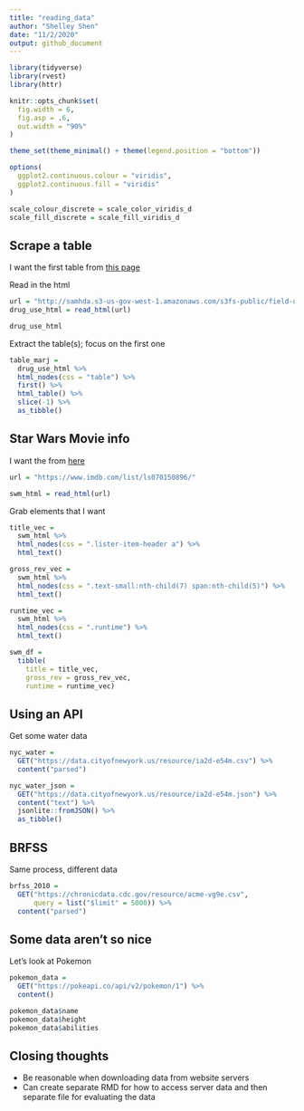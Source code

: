 ```yaml
---
title: "reading_data"
author: "Shelley Shen"
date: "11/2/2020"
output: github_document
---
```


```r
library(tidyverse)
library(rvest)
library(httr)

knitr::opts_chunk$set(
  fig.width = 6,
  fig.asp = .6, 
  out.width = "90%"
)

theme_set(theme_minimal() + theme(legend.position = "bottom"))

options(
  ggplot2.continuous.colour = "viridis",
  ggplot2.continuous.fill = "viridis"
)

scale_colour_discrete = scale_color_viridis_d
scale_fill_discrete = scale_fill_viridis_d
```

## Scrape a table

I want the first table from [this page](http://samhda.s3-us-gov-west-1.amazonaws.com/s3fs-public/field-uploads/2k15StateFiles/NSDUHsaeShortTermCHG2015.htm)

Read in the html

```r
url = "http://samhda.s3-us-gov-west-1.amazonaws.com/s3fs-public/field-uploads/2k15StateFiles/NSDUHsaeShortTermCHG2015.htm"
drug_use_html = read_html(url)

drug_use_html
```

Extract the table(s); focus on the first one

```r
table_marj = 
  drug_use_html %>%
  html_nodes(css = "table") %>% 
  first() %>% 
  html_table() %>% 
  slice(-1) %>% 
  as_tibble()
```



## Star Wars Movie info

I want the  from [here](https://www.imdb.com/list/ls070150896/)

```r
url = "https://www.imdb.com/list/ls070150896/"

swm_html = read_html(url)
```

Grab elements that I want

```r
title_vec = 
  swm_html %>% 
  html_nodes(css = ".lister-item-header a") %>% 
  html_text()

gross_rev_vec = 
  swm_html %>% 
  html_nodes(css = ".text-small:nth-child(7) span:nth-child(5)") %>% 
  html_text()

runtime_vec =
  swm_html %>% 
  html_nodes(css = ".runtime") %>% 
  html_text()

swm_df = 
  tibble(
    title = title_vec,
    gross_rev = gross_rev_vec,
    runtime = runtime_vec)
```


## Using an API

Get some water data

```r
nyc_water = 
  GET("https://data.cityofnewyork.us/resource/ia2d-e54m.csv") %>% 
  content("parsed")

nyc_water_json =
  GET("https://data.cityofnewyork.us/resource/ia2d-e54m.json") %>% 
  content("text") %>% 
  jsonlite::fromJSON() %>% 
  as_tibble()

```


## BRFSS 

Same process, different data

```r
brfss_2010 = 
  GET("https://chronicdata.cdc.gov/resource/acme-vg9e.csv",
      query = list("$limit" = 5000)) %>% 
  content("parsed")

```


## Some data aren't so nice

Let's look at Pokemon

```r
pokemon_data = 
  GET("https://pokeapi.co/api/v2/pokemon/1") %>% 
  content()

pokemon_data$name
pokemon_data$height
pokemon_data$abilities

```

## Closing thoughts

- Be reasonable when downloading data from website servers
- Can create separate RMD for how to access server data and then separate file for evaluating the data 






